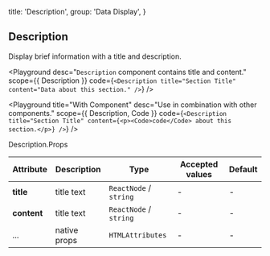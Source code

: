 
  title: 'Description',
  group: 'Data Display',
}

## Description

Display brief information with a title and description.

<Playground
  desc="`Description` component contains title and content."
  scope={{ Description }}
  code={`
<Description title="Section Title" content="Data about this section." />
`}
/>

<Playground
  title="With Component"
  desc="Use in combination with other components."
  scope={{ Description, Code }}
  code={`
<Description title="Section Title" content={<p><Code>code</Code> about this section.</p>} />
`}
/>

<Attributes edit="/pages/components/description.mdx">
<Attributes.Title>Description.Props</Attributes.Title>

| Attribute   | Description  | Type                   | Accepted values | Default |
| ----------- | ------------ | ---------------------- | --------------- | ------- |
| **title**   | title text   | `ReactNode` / `string` | -               | -       |
| **content** | title text   | `ReactNode` / `string` | -               | -       |
| ...         | native props | `HTMLAttributes`       | -               | -       |

</Attributes>

